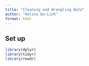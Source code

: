 ```yaml
---
title: "Cleaning and Wrangling Data"
author: "Halina Do-Linh"
format: html
---
```


## Set up

```r
library(dplyr)
library(tidyr)
library(readr)
```




